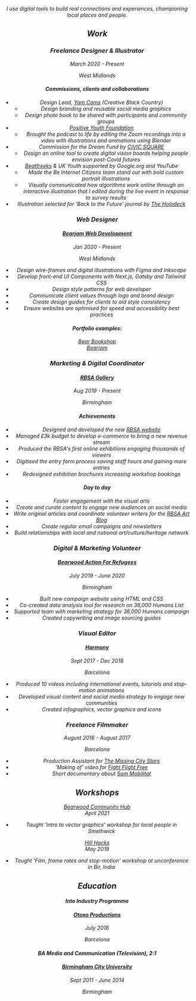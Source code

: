 
<div className={css.root}>
<Header />
<Address />
<section id="statement" className={css.statement}>

I use digital tools to build real connections and experiences, championing local
places and people.

</section>
<section id="work" className={css.work}>

# Work

<div className="magdairis">

### Freelance Designer & Illustrator

<time>March 2020 - Present</time>

<address>West Midlands</address>

#### Commissions, clients and collaborations

- Design Lead, [Yam Cams](https://www.instagram.com/theyamcams/) (Creative Black
  Country)
  - Design branding and reusable social media graphics
  - Design photo book to be shared with participants and community groups
- [Positive Youth Foundation](https://positiveyouthfoundation.org/)
  - Brought the podcast to life by editing the Zoom recordings into a video with
    illustrations and animations using Blender
- Commission for the Dream Fund by [CIVIC SQUARE](https://civicsquare.cc/)
  - Design an online tool to create digital vision boards helping people
    envision post-Covid futures
- [Beatfreeks](https://beatfreeks.com/) & UK Youth supported by Google.org and
  YouTube
  - Made the Be Internet Citizens team stand out with bold custom portrait
    illustrations
  - Visually communicated how algorithms work online through an interactive
    illustration that I edited during the live event in response to survey
    results
- Illustration selected for 'Back to the Future' journal by
  [The Holodeck](https://theholodeck.co.uk/back-to-the-future)

</div>

<div className="bearjam">

### Web Designer

#### [Bearjam Web Development](https://bearjam.dev/)

<time>Jan 2020 - Present</time>
<address>West Midlands</address>

- Design wire-frames and digital illustrations with Figma and Inkscape
- Develop front-end UI Components with Next.js, Gatsby and Tailwind CSS
- Design style patterns for web developer
- Communicate client values through logo and brand design
- Create design guides for clients to aid style consistency
- Ensure websites are optimised for speed and accessibility best practices

#### Portfolio examples:

[Bear Bookshop](https://bearbookshop.co.uk)<br/>
[Bearjam](https://bearjam.dev)<br />

</div>
<div id="current">

### Marketing & Digital Coordinator

#### [RBSA Gallery](http://rbsa.org.uk/)

<time>Aug 2019 - Present</time>
<address>Birmingham</address>

#### Achievements

- Designed and developed the new [RBSA website](https://rbsa.org.uk)
- Managed £3k budget to develop e-commerce to bring a new revenue stream
- Produced the RBSA's first online exhibitions engaging thousands of viewers
- Digitised the entry form process saving staff hours and gaining more entries
- Redesigned exhibition brochures increasing workshop bookings

#### Day to day

- Foster engagement with the visual arts
- Create and curate content to engage new audiences on social media
- Write original articles and coordinate volunteer writers for the
  [RBSA Art Blog](https://rbsa.org.uk/art-blog)
- Create regular email campaigns and newsletters
- Build relationships with local and national art/culture/heritage network

</div>
<div className="bearwood">

### Digital & Marketing Volunteer

#### [Bearwood Action For Refugees](https://actionforrefugees.org/)

<time>July 2019 - June 2020</time>
<address>Birmingham</address>

- Built new campaign website using HTML and CSS
- Co-created data analysis tool for research on 36,000 Humans List
- Supported team with marketing strategy for 36,000 Humans campaign
- Created copywriting and image sourcing guides

</div>
<div className="harmony">

### Visual Editor

#### [Harmony](https://www.linkedin.com/company/viaharmony/)

<time>Sept 2017 - Dec 2018</time>
<address>Barcelona</address>

- Produced 10 videos including international events, tutorials and stop-motion
  animations
- Developed visual content and social media strategy to engage new communities
- Created infographics, vector graphics and icons

</div>

<div className="videographer">

### Freelance Filmmaker

<time>August 2016 - August 2017</time>
<address>Barcelona</address>

- Production Assistant for
  [The Missing City Stars](https://themissingcitystars.com/)
- 'Making of' video for
  [Fight Flight Free](http://studioirisjacobs.com/direction-1/)
- Short documentary about [Som Mobilitat](https://www.sommobilitat.coop/en/)

</div>

<div className="talks">

## Workshops

[Bearwood Community Hub](https://www.bearwood.cc/) <br/> April 2021

- Taught 'intro to vector graphics' workshop for local people in Smethwick

[Hill Hacks](https://hillhacks.in/)<br />May 2019

- Taught 'Film, frame rates and stop-motion' workshop at unconference in Bir,
  India

</div>
</section>
<section id="education" className={css.education}>
<div className="otoxo">

# Education

#### Into Industry Programme

#### [Otoxo Productions](https://www.otoxoproductions.com/)

<time>July 2016</time>
<address>Barcelona</address>

</div>

<div className="uni">

#### BA Media and Communication (Television), 2:1

#### [Birmingham City University](https://www.bcu.ac.uk/)

<time>Sept 2011 - June 2014</time>
<address>Birmingham</address>
</div>
</section>
</div>
